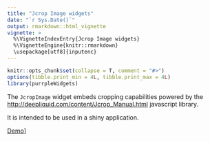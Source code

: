 ```yaml
---
title: "Jcrop Image widgets"
date: "`r Sys.Date()`"
output: rmarkdown::html_vignette
vignette: >
  %\VignetteIndexEntry{Jcrop Image widgets}
  %\VignetteEngine{knitr::rmarkdown}
  \usepackage[utf8]{inputenc}
---
```


```r
knitr::opts_chunk$set(collapse = T, comment = "#>")
options(tibble.print_min = 4L, tibble.print_max = 4L)
library(purrpleWidgets)
```

The `JcropImage` widget embeds cropping capabilities powered 
by the [http://deepliquid.com/content/Jcrop_Manual.html](Jcrop) javascript 
library. 

It is intended to be used in a shiny application. 

[Demo](./JcropImage1.gif)]


